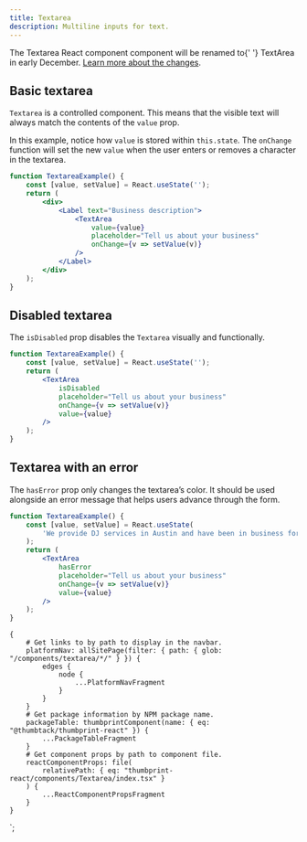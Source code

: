 ```yaml
---
title: Textarea
description: Multiline inputs for text.
---
```



<ComponentHeader data={props.data} />

<Alert type="warning" title="This component will be renamed">
    The <InlineCode>Textarea</InlineCode> React component component will be renamed to{' '}
    <InlineCode>TextArea</InlineCode> in early December.
    <a href="https://github.com/thumbtack/thumbprint/issues/566">Learn more about the changes</a>.
</Alert>

## Basic textarea

`Textarea` is a controlled component. This means that the visible text will always match the contents of the `value` prop.

In this example, notice how `value` is stored within `this.state`. The `onChange` function will set the new `value` when the user enters or removes a character in the textarea.

```jsx
function TextareaExample() {
    const [value, setValue] = React.useState('');
    return (
        <div>
            <Label text="Business description">
                <TextArea
                    value={value}
                    placeholder="Tell us about your business"
                    onChange={v => setValue(v)}
                />
            </Label>
        </div>
    );
}
```

## Disabled textarea

The `isDisabled` prop disables the `Textarea` visually and functionally.

```jsx
function TextareaExample() {
    const [value, setValue] = React.useState('');
    return (
        <TextArea
            isDisabled
            placeholder="Tell us about your business"
            onChange={v => setValue(v)}
            value={value}
        />
    );
}
```

## Textarea with an error

The `hasError` prop only changes the textarea’s color. It should be used alongside an error message that helps users advance through the form.

```jsx
function TextareaExample() {
    const [value, setValue] = React.useState(
        'We provide DJ services in Austin and have been in business for 25 years.',
    );
    return (
        <TextArea
            hasError
            placeholder="Tell us about your business"
            onChange={v => setValue(v)}
            value={value}
        />
    );
}
```

<ComponentFooter data={props.data} />

    {
        # Get links to by path to display in the navbar.
        platformNav: allSitePage(filter: { path: { glob: "/components/textarea/*/" } }) {
            edges {
                node {
                    ...PlatformNavFragment
                }
            }
        }
        # Get package information by NPM package name.
        packageTable: thumbprintComponent(name: { eq: "@thumbtack/thumbprint-react" }) {
            ...PackageTableFragment
        }
        # Get component props by path to component file.
        reactComponentProps: file(
            relativePath: { eq: "thumbprint-react/components/Textarea/index.tsx" }
        ) {
            ...ReactComponentPropsFragment
        }
    }
`;
